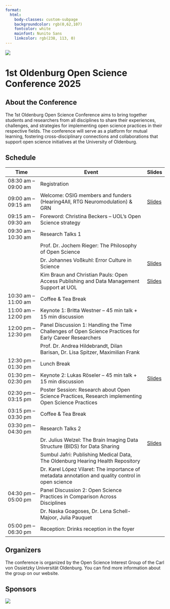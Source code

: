 ```yaml
---
format:
  html:
    body-classes: custom-subpage
    backgroundcolor: rgb(0,62,107)
    fontcolor: white
    mainfont: Nunito Sans
    linkcolor: rgb(238, 113, 0)
---
```


![](pics/banner.jpg)

# 1st Oldenburg Open Science Conference 2025

## About the Conference
The 1st Oldenburg Open Science Conference aims to bring together students and researchers from all disciplines to share their experiences, challenges, and strategies for implementing open science practices in their respective fields. The conference will serve as a platform for mutual learning, fostering cross-disciplinary connections and collaborations that support open science initiatives at the University of Oldenburg.

## Schedule

| Time                | Event                                                                 | Slides |
|---------------------|----------------------------------------------------------------------|--------|
| 08:30 am – 09:00 am | Registration                                                        |        |
| 09:00 am – 09:15 am | Welcome: OSIG members and funders (Hearing4All, RTG Neuromodulation) & GRN | [Slides](slides_oosc/talk_grn.pdf)       |
| 09:15 am – 09:30 am | Foreword: Christina Beckers – UOL’s Open Science strategy           |        |
| 09:30 am – 10:30 am | Research Talks 1                                                   |        |
|                     | Prof. Dr. Jochem Rieger: The Philosophy of Open Science            |        |
|                     | Dr. Johannes Voßkuhl: Error Culture in Science                     | [Slides](slides_oosc/talk_vosskuhl.pdf)       |
|                     | Kim Braun and Christian Pauls: Open Access Publishing and Data Management Support at UOL | [Slides](slides_oosc/talk_pauls_braun.pdf)|
| 10:30 am – 11:00 am | Coffee & Tea Break                                                 |        |
| 11:00 am – 12:00 pm | Keynote 1: Britta Westner – 45 min talk + 15 min discussion         |        |
| 12:00 pm – 12:30 pm | Panel Discussion 1: Handling the Time Challenges of Open Science Practices for Early Career Researchers | |
|                     | Prof. Dr. Andrea Hildebrandt, Dilan Barisan, Dr. Lisa Spitzer, Maximilian Frank | |
| 12:30 pm – 01:30 pm | Lunch Break                                                       |        |
| 01:30 pm – 02:30 pm | Keynote 2: Lukas Röseler – 45 min talk + 15 min discussion          | [Slides](slides_oosc/talk_roeseler.pdf)       |
| 02:30 pm – 03:15 pm | Poster Session: Research about Open Science Practices, Research implementing Open Science Practices | |
| 03:15 pm – 03:30 pm | Coffee & Tea Break                                                 |        |
| 03:30 pm – 04:30 pm | Research Talks 2                                                   |        |
|                     | Dr. Julius Welzel: The Brain Imaging Data Structure (BIDS) for Data Sharing | [Slides](slides_oosc/talk_welzel.pdf)|
|                     | Sumbul Jafri: Publishing Medical Data, The Oldenburg Hearing Health Repository | |
|                     | Dr. Karel López Vilaret: The importance of metadata annotation and quality control in open science | |
| 04:30 pm – 05:00 pm | Panel Discussion 2: Open Science Practices in Comparison Across Disciplines | |
|                     | Dr. Naska Goagoses, Dr. Lena Schell-Majoor, Julia Pauquet          |        |
| 05:00 pm – 06:30 pm | Reception: Drinks reception in the foyer                           |        |


## Organizers
The conference is organized by the Open Science Interest Group of the Carl von Ossietzky Universität Oldenburg. You can find more information about the group on our website.

## Sponsors
![](pics/sponsors.png)